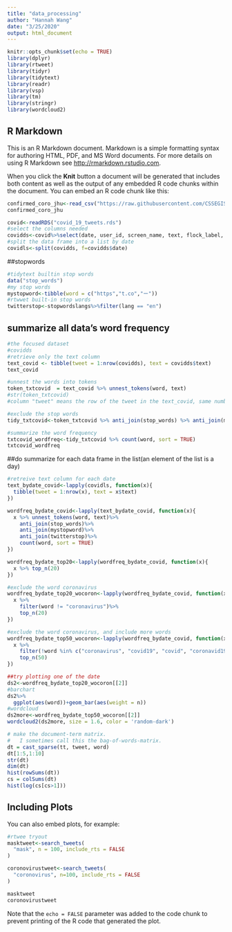 ```yaml
---
title: "data_processing"
author: "Hannah Wang"
date: "3/25/2020"
output: html_document
---
```


```r
knitr::opts_chunk$set(echo = TRUE)
library(dplyr)
library(rtweet)
library(tidyr)
library(tidytext)
library(readr)
library(vsp)
library(tm)
library(stringr)
library(wordcloud2)
```

## R Markdown

This is an R Markdown document. Markdown is a simple formatting syntax for authoring HTML, PDF, and MS Word documents. For more details on using R Markdown see <http://rmarkdown.rstudio.com>.

When you click the **Knit** button a document will be generated that includes both content as well as the output of any embedded R code chunks within the document. You can embed an R code chunk like this:

```r
confirmed_coro_jhu<-read_csv("https://raw.githubusercontent.com/CSSEGISandData/COVID-19/master/csse_covid_19_data/csse_covid_19_time_series/time_series_covid19_confirmed_global.csv")
confirmed_coro_jhu
```


```r
covid<-readRDS("covid_19_tweets.rds")
#select the columns needed
covidds<-covid%>%select(date, user_id, screen_name, text, flock_label, flock_category)
#split the data frame into a list by date
covidls<-split(covidds, f=covidds$date)
```

##stopwords
```r
#tidytext builtin stop words
data("stop_words")
#my stop words
mystopword<-tibble(word = c("https","t.co","ー"))
#rtwwet built-in stop words
twitterstop<-stopwordslangs%>%filter(lang == "en")
```

## summarize all data's word frequency
```r
#the focused dataset
#covidds
#retrieve only the text column
text_covid <- tibble(tweet = 1:nrow(covidds), text = covidds$text)
text_covid

#unnest the words into tokens
token_txtcovid  = text_covid %>% unnest_tokens(word, text)
#str(token_txtcovid)
#column "tweet" means the row of the tweet in the text_covid, same number means they came from the same tweet

#exclude the stop words
tidy_txtcovid<-token_txtcovid %>% anti_join(stop_words) %>% anti_join(mystopword) %>% anti_join(twitterstop)

#summarize the word frequency
txtcovid_wordfreq<-tidy_txtcovid %>% count(word, sort = TRUE)
txtcovid_wordfreq
```

##do summarize for each data frame in the list(an element of the list is a day)
```r
#retreive text column for each date
text_bydate_covid<-lapply(covidls, function(x){
  tibble(tweet = 1:nrow(x), text = x$text)
})

wordfreq_bydate_covid<-lapply(text_bydate_covid, function(x){
  x %>% unnest_tokens(word, text)%>%
    anti_join(stop_words)%>%
    anti_join(mystopword)%>%
    anti_join(twitterstop)%>%
    count(word, sort = TRUE)
})

wordfreq_bydate_top20<-lapply(wordfreq_bydate_covid, function(x){
  x %>% top_n(20)
})

#exclude the word coronavirus
wordfreq_bydate_top20_wocoron<-lapply(wordfreq_bydate_covid, function(x){
  x %>% 
    filter(word != "coronavirus")%>%
    top_n(20)
})

#exclude the word coronavirus, and include more words
wordfreq_bydate_top50_wocoron<-lapply(wordfreq_bydate_covid, function(x){
  x %>% 
    filter(!word %in% c("coronavirus", "covid19", "covid", "coronavid19", "corona", "covid2019"))%>%
    top_n(50)
})

##try plotting one of the date
ds2<-wordfreq_bydate_top20_wocoron[[2]]
#barchart
ds2%>%
  ggplot(aes(word))+geom_bar(aes(weight = n))
#wordcloud
ds2more<-wordfreq_bydate_top50_wocoron[[2]]
wordcloud2(ds2more, size = 1.6, color = 'random-dark')
```


```r
# make the document-term matrix.  
#   I sometimes call this the bag-of-words-matrix.
dt = cast_sparse(tt, tweet, word)
dt[1:5,1:10]
str(dt)
dim(dt)
hist(rowSums(dt))
cs = colSums(dt)
hist(log(cs[cs>1]))
```


## Including Plots

You can also embed plots, for example:

```r
#rtwee tryout
masktweet<-search_tweets(
  "mask", n = 100, include_rts = FALSE
)

coronovirustweet<-search_tweets(
  "coronovirus", n=100, include_rts = FALSE
)

masktweet
coronovirustweet
```

Note that the `echo = FALSE` parameter was added to the code chunk to prevent printing of the R code that generated the plot.
